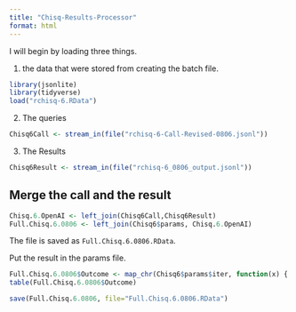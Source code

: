 ```yaml
---
title: "Chisq-Results-Processor"
format: html
---
```


I will begin by loading three things.  

1. the data that were stored from creating the batch file.

```r
library(jsonlite)
library(tidyverse)
load("rchisq-6.RData")
```

2. The queries

```r
Chisq6Call <- stream_in(file("rchisq-6-Call-Revised-0806.jsonl"))
```

3. The Results

```r
Chisq6Result <- stream_in(file("rchisq-6_0806_output.jsonl"))
```

## Merge the call and the result

```r
Chisq.6.OpenAI <- left_join(Chisq6Call,Chisq6Result)
Full.Chisq.6.0806 <- left_join(Chisq6$params, Chisq.6.OpenAI)
```

The file is saved as `Full.Chisq.6.0806.RData`.

Put the result in the params file.

```r
Full.Chisq.6.0806$Outcome <- map_chr(Chisq6$params$iter, function(x) { unlist(Chisq6Result$response$body$choices[[x]][[2]][2]) })
table(Full.Chisq.6.0806$Outcome)
```

```r
save(Full.Chisq.6.0806, file="Full.Chisq.6.0806.RData")
```

